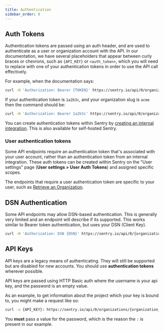 ```yaml
---
title: Authentication
sidebar_order: 0
---
```


## Auth Tokens

Authentication tokens are passed using an auth header, and are used to authenticate as a user or organization account with the API. In our documentation, we have several placeholders that appear between curly braces or chevrons, such as `{API_KEY}` or `<auth_token>`, which you will need to replace with one of your authentication tokens in order to use the API call effectively.

For example, when the documentation says:

```bash
curl -H 'Authorization: Bearer {TOKEN}' https://sentry.io/api/0/organizations/{organization_slug}/projects/
```

If your authentication token is `1a2b3c`, and your organization slug is `acme` then the command should be:

```bash
curl -H 'Authorization: Bearer 1a2b3c' https://sentry.io/api/0/organizations/acme/projects/
```

You can create authentication tokens within Sentry by [creating an internal integration](/organization/integrations/integration-platform/#internal-integrations). This is also available for self-hosted Sentry.

### User authentication tokens

Some API endpoints require an authentication token that's associated with your user account, rather than an authentication token from an internal integration. These auth tokens can be created within Sentry on the "User settings" page (**User settings > User Auth Tokens**) and assigned specific scopes.

The endpoints that require a user authentication token are specific to your user, such as [Retrieve an Organization](/api/organizations/retrieve-an-organization/).

## DSN Authentication

Some API endpoints may allow DSN-based authentication. This is generally very limited and an endpoint will describe if its supported. This works similar to Bearer token authentication, but uses your DSN (Client Key).

```bash
curl -H 'Authorization: DSN {DSN}' https://sentry.io/api/0/{organization_slug}/{project_slug}/user-reports/
```

## API Keys

<Alert level="warning" title="Note">

API keys are a legacy means of authenticating. They will still be supported but are disabled for new accounts. You should use **authentication tokens** wherever possible.

</Alert>

API keys are passed using HTTP Basic auth where the username is your api key, and the password is an empty value.

As an example, to get information about the project which your key is bound to, you might make a request like so:

```bash
curl -u {API_KEY}: https://sentry.io/api/0/organizations/{organization_slug}/projects/
```

<Alert>

You **must** pass a value for the password, which is the reason the `:` is present in our example.

</Alert>
